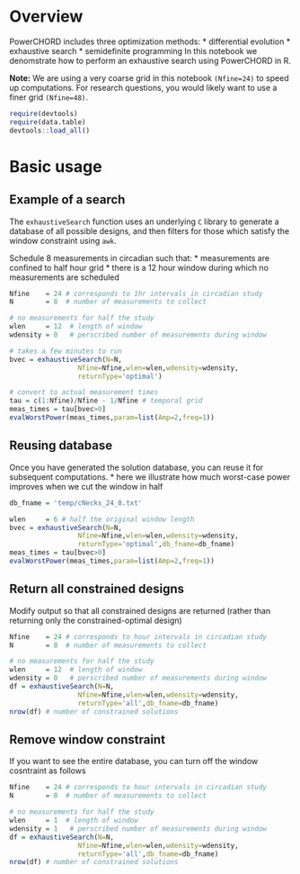 
# Overview

PowerCHORD includes three optimization methods: 
* differential evolution
* exhaustive search
* semidefinite programming
In this notebook we denomstrate how to perform an exhaustive search using PowerCHORD in R.

**Note:** We are using a very coarse grid in this notebook `(Nfine=24)` to speed up computations. For research questions, you would likely want to use a finer grid `(Nfine=48)`.
```r
require(devtools)
require(data.table)
devtools::load_all()
```

# Basic usage

## Example of a search

The `exhaustiveSearch` function uses an underlying `C` library to generate a database of all possible designs, and then filters for those which satisfy the window constraint using `awk`.


Schedule 8 measurements in circadian such that:
* measurements are confined to half hour grid
* there is a 12 hour window during which no measurements are scheduled

```r
Nfine    = 24 # corresponds to 1hr intervals in circadian study
N        = 8  # number of measurements to collect

# no measurements for half the study 
wlen     = 12  # length of window
wdensity = 0   # perscribed number of measurements during window

# takes a few minutes to run
bvec = exhaustiveSearch(N=N,
                 Nfine=Nfine,wlen=wlen,wdensity=wdensity,
                 returnType='optimal')

# convert to actual measurement times
tau = c(1:Nfine)/Nfine - 1/Nfine # temporal grid
meas_times = tau[bvec>0]
evalWorstPower(meas_times,param=list(Amp=2,freq=1)) 

```


## Reusing database 
Once you have generated the solution database, you can reuse it for subsequent computations.
* here we illustrate how much worst-case power improves when we cut the window in half 
```r
db_fname = 'temp/cNecks_24_8.txt'

wlen     = 6 # half the original window length
bvec = exhaustiveSearch(N=N,
                 Nfine=Nfine,wlen=wlen,wdensity=wdensity,
                 returnType='optimal',db_fname=db_fname)
meas_times = tau[bvec>0]
evalWorstPower(meas_times,param=list(Amp=2,freq=1))
```

## Return all constrained designs
Modify output so that all constrained designs are returned (rather than returning only the constrained-optimal design)
```r
Nfine    = 24 # corresponds to hour intervals in circadian study
N        = 8  # number of measurements to collect

# no measurements for half the study 
wlen     = 12  # length of window
wdensity = 0   # perscribed number of measurements during window
df = exhaustiveSearch(N=N,
                 Nfine=Nfine,wlen=wlen,wdensity=wdensity,
                 returnType='all',db_fname=db_fname)
nrow(df) # number of constrained solutions
```
## Remove window constraint
If you want to see the entire database, you can turn off the window cosntraint as follows
```r

Nfine    = 24 # corresponds to hour intervals in circadian study
N        = 8  # number of measurements to collect

# no measurements for half the study 
wlen     = 1  # length of window
wdensity = 1   # perscribed number of measurements during window
df = exhaustiveSearch(N=N,
                 Nfine=Nfine,wlen=wlen,wdensity=wdensity,
                 returnType='all',db_fname=db_fname)
nrow(df) # number of constrained solutions
```
